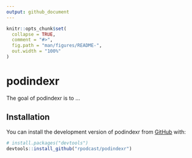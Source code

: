 ```yaml
---
output: github_document
---
```


<!-- README.md is generated from README.Rmd. Please edit that file -->

```r
knitr::opts_chunk$set(
  collapse = TRUE,
  comment = "#>",
  fig.path = "man/figures/README-",
  out.width = "100%"
)
```

# podindexr

<!-- badges: start -->
<!-- badges: end -->

The goal of podindexr is to ...

## Installation

You can install the development version of podindexr from [GitHub](https://github.com/) with:

``` r
# install.packages("devtools")
devtools::install_github("rpodcast/podindexr")
```
